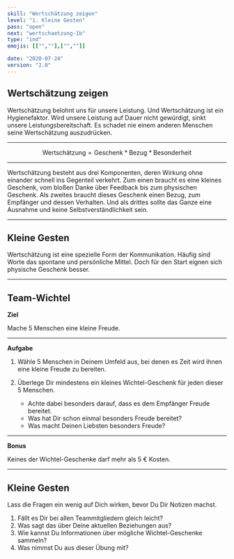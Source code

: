 ```yaml
---
skill: "Wertschätzung zeigen"
level: "1. Kleine Gesten"
pass: "open"
next: "wertschaetzung-1b"
type: "ind"
emojis: [["",""],["",""]]

date: "2020-07-24"
version: "2.0"
---
```




## Wertschätzung zeigen

Wertschätzung belohnt uns für unsere Leistung. 
Und Wertschätzung ist ein Hygienefaktor. 
Wird unsere Leistung auf Dauer nicht gewürdigt, sinkt unsere Leistungsbereitschaft.
Es schadet nie einem anderen Menschen seine Wertschätzung auszudrücken.

---

<Row className="tutsegment"> 
<Col>

$$
\text{Wertschätzung} = \text{Geschenk} * \text{Bezug} * \text{Besonderheit}
$$

</Col>
</Row>

---

Wertschätzung besteht aus drei Komponenten, deren Wirkung ohne einander schnell ins Gegenteil verkehrt.
Zum einen braucht es eine kleines Geschenk, vom bloßen Danke über Feedback bis zum physischen Geschenk.
Als zweites braucht dieses Geschenk einen Bezug, zum Empfänger und dessen Verhalten.
Und als drittes sollte das Ganze eine Ausnahme und keine Selbstverständlichkeit sein. 

---

## Kleine Gesten

Wertschätzung ist eine spezielle Form der Kommunikation.
Häufig sind Worte das spontane und persönliche Mittel.
Doch für den Start eignen sich physische Geschenk besser.

---

## Team-Wichtel


**Ziel**

Mache 5 Menschen eine kleine Freude.

---

**Aufgabe**

1. Wähle 5 Menschen in Deinem Umfeld aus, bei denen es Zeit wird ihnen eine kleine Freude zu bereiten.
2. Überlege Dir mindestens ein kleines Wichtel-Geschenk für jeden dieser 5 Menschen.

    * Achte dabei besonders darauf, dass es dem Empfänger Freude bereitet.
    * Was hat Dir schon einmal besonders Freude bereitet?
    * Was macht Deinen Liebsten besonders Freude?


---

**Bonus**

Keines der Wichtel-Geschenke darf mehr als 5 € Kosten.

---

## Kleine Gesten

Lass die Fragen ein wenig auf Dich wirken, bevor Du Dir Notizen machst.


1. Fällt es Dir bei allen Teammitgliedern gleich leicht? 
2. Was sagt das über Deine aktuellen Beziehungen aus?
3. Wie kannst Du Informationen über mögliche Wichtel-Geschenke sammeln?
4. Was nimmst Du aus dieser Übung mit?

